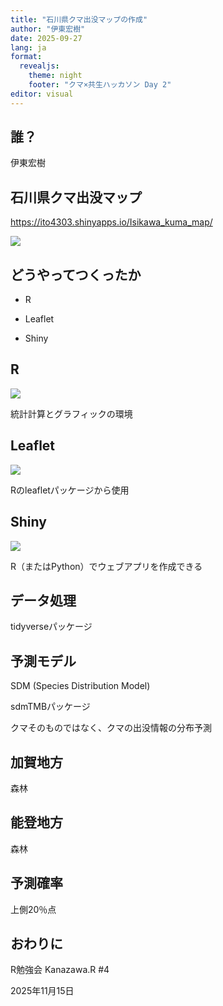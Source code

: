 ```yaml
---
title: "石川県クマ出没マップの作成"
author: "伊東宏樹"
date: 2025-09-27
lang: ja
format:
  revealjs:
    theme: night
    footer: "クマ×共生ハッカソン Day 2"
editor: visual
---
```


## 誰？

伊東宏樹

## 石川県クマ出没マップ

<https://ito4303.shinyapps.io/Isikawa_kuma_map/>

![](figures/map.png)

## どうやってつくったか

-   R

-   Leaflet

-   Shiny

## R

[![](figures/R.png)](https://www.r-project.org/)

統計計算とグラフィックの環境

## Leaflet

![](figures/Leaflet.png)

Rのleafletパッケージから使用

## Shiny

![](figures/Shiny.png)

R（またはPython）でウェブアプリを作成できる

## データ処理

tidyverseパッケージ

## 予測モデル

SDM (Species Distribution Model)

sdmTMBパッケージ

クマそのものではなく、クマの出没情報の分布予測

## 加賀地方

森林

## 能登地方

森林

## 予測確率

上側20％点

## おわりに

R勉強会 Kanazawa.R #4

2025年11月15日
